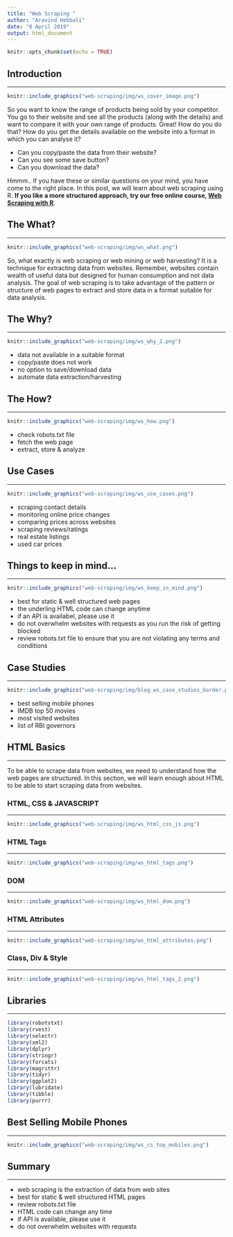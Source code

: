 ```yaml
---
title: "Web Scraping "
author: "Aravind Hebbali"
date: "8 April 2019"
output: html_document
---
```


```r
knitr::opts_chunk$set(echo = TRUE)
```

## Introduction

<hr>

```r
knitr::include_graphics("web-scraping/img/ws_cover_image.png")
```

So you want to know the range of products being sold by your competitor. You go 
to their website and see all the products (along with the details) and want to 
compare it with your own range of products. Great! How do you do that? How do 
you get the details available on the website into a format in which you can 
analyse it?

- Can you copy/paste the data from their website?
- Can you see some save button?
- Can you download the data?

Hmmm.. If you have these or similar questions on your mind, you have come to 
the right place. In this post, we will learn about web scraping using R. **If 
you like a more structured approach, try our free online course, 
[Web Scraping with R]()**.

## The What?

<hr>

```r
knitr::include_graphics("web-scraping/img/ws_what.png")
```

So, what exactly is web scraping or web mining or web harvesting? It is a 
technique for extracting data from websites. Remember, websites contain wealth 
of useful data but designed for human consumption and not data analysis. The 
goal of web scraping is to take advantage of the pattern or structure of web 
pages to extract and store data in a format suitable for data analysis.

## The Why?

<hr>

```r
knitr::include_graphics("web-scraping/img/ws_why_2.png")
```

- data not available in a suitable format
- copy/paste does not work
- no option to save/download data
- automate data extraction/harvesting

## The How?

<hr>

```r
knitr::include_graphics("web-scraping/img/ws_how.png")
```

- check robots.txt file
- fetch the web page
- extract, store & analyze

## Use Cases

<hr>

```r
knitr::include_graphics("web-scraping/img/ws_use_cases.png")
```

- scraping contact details
- monitoring online price changes
- comparing prices across websites
- scraping reviews/ratings
- real estate listings
- used car prices

## Things to keep in mind...

<hr>

```r
knitr::include_graphics("web-scraping/img/ws_keep_in_mind.png")
```

- best for static & well structured web pages
- the underling HTML code can change anytime
- if an API is availabel, please use it
- do not overwhelm websites with requests as you run
the risk of getting blocked
- review robots.txt file to ensure that you are not
violating any terms and conditions

## Case Studies

<hr>

```r
knitr::include_graphics("web-scraping/img/blog_ws_case_studies_border.png")
```

- best selling mobile phones
- IMDB top 50 movies
- most visited websites 
- list of RBI governors

## HTML Basics

<hr>

To be able to scrape data from websites, we need to understand how the web 
pages are structured. In this section, we will learn enough about HTML to be 
able to start scraping data from websites.

### HTML, CSS & JAVASCRIPT

<hr>

```r
knitr::include_graphics("web-scraping/img/ws_html_css_js.png")
```

### HTML Tags

<hr>

```r
knitr::include_graphics("web-scraping/img/ws_html_tags.png")
```

### DOM 

<hr>

```r
knitr::include_graphics("web-scraping/img/ws_html_dom.png")
```

### HTML Attributes

<hr>

```r
knitr::include_graphics("web-scraping/img/ws_html_attributes.png")
```

### Class, Div & Style

<hr>

```r
knitr::include_graphics("web-scraping/img/ws_html_tags_2.png")
```

## Libraries

<hr>

```r
library(robotstxt)
library(rvest)
library(selectr)
library(xml2)
library(dplyr)
library(stringr)
library(forcats)
library(magrittr)
library(tidyr)
library(ggplot2)
library(lubridate)
library(tibble)
library(purrr)
```

## Best Selling Mobile Phones

<hr>

```r
knitr::include_graphics("web-scraping/img/ws_cs_top_mobiles.png")
```

## Summary

<hr>

- web scraping is the extraction of data from web sites
- best for static & well structured HTML pages
- review robots.txt file  
- HTML code can change any time
- if API is available, please use it
- do not overwhelm websites with requests















